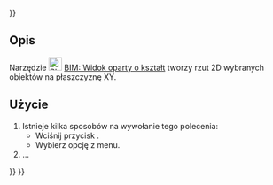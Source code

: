 <languages/>
{{UnfinishedDocu{{#translation:}}}}

{{Docnav/pl
|[[BIM_TDView/pl|BIM: Widok TechDraw]]
|[[BIM_SetWPTop/pl|BIM: Płaszczyzna robocza z góry]]
|[[BIM_Workbench/pl|środowisko pracy BIM]]
|IconL=BIM_TDView.svg
|IconR=BIM_SetWPTop.svg
|IconC=Workbench_BIM.svg
}}

{{GuiCommand/pl
|Name=BIM Shape2DView
|Name/pl=BIM: Widok oparty o kształt
|MenuLocation=Opisy → Utwórz widoki 2D → Widok oparty o kształt
|Workbenches=[[BIM_Workbench/pl|BIM]]
|Shortcut=
|Version=1.0
|SeeAlso=
}}

<span id="Description"></span>
==Opis==

Narzędzie [[Image:BIM_Shape2DView.svg|24px]] [[BIM_Shape2DView/pl|BIM: Widok oparty o kształt]] tworzy rzut 2D wybranych obiektów na płaszczyznę XY.

<span id="Usage"></span>
==Użycie==

# Istnieje kilka sposobów na wywołanie tego polecenia:
#* Wciśnij przycisk {{Button|[[Image:BIM_Shape2DView.svg|16px]] [[BIM_Shape2DView/pl|Widok przekroju]]}}.
#* Wybierz opcję {{MenuCommand|Opisy → Utwórz widoki 2D → [[Image:BIM_Shape2DView.svg|16px]] Widok przekroju}} z menu.
# ...


{{Docnav/pl
|[[BIM_TDView/pl|BIM: Widok TechDraw]]
|[[BIM_SetWPTop/pl|BIM: Płaszczyzna robocza z góry]]
|[[BIM_Workbench/pl|środowisko pracy BIM]]
|IconL=BIM_TDView.svg
|IconR=BIM_SetWPTop.svg
|IconC=Workbench_BIM.svg
}}

{{BIM_Tools_navi{{#translation:}}}}
{{Userdocnavi{{#translation:}}}}